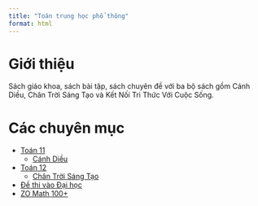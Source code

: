 ---
title: "Toán trung học phổ thông"
format: html
---

# Giới thiệu
Sách giáo khoa, sách bài tập, sách chuyên đề với ba bộ sách gồm Cánh Diều, Chân Trời Sáng Tạo và Kết Nối Tri Thức Với Cuộc Sống.

# Các chuyên mục
- [Toán 11](toan-11/index.qmd)
    - [Cánh Diều](toan-11/canh-dieu/index.qmd)
- [Toán 12](toan-12/index.qmd)
    - [Chân Trời Sáng Tạo](toan-12/chan-troi/index.qmd)
- [Đề thi vào Đại học](de-thi-vao-dai-hoc/index.qmd)
- [ZO Math 100+](zo-math-100/index.qmd)